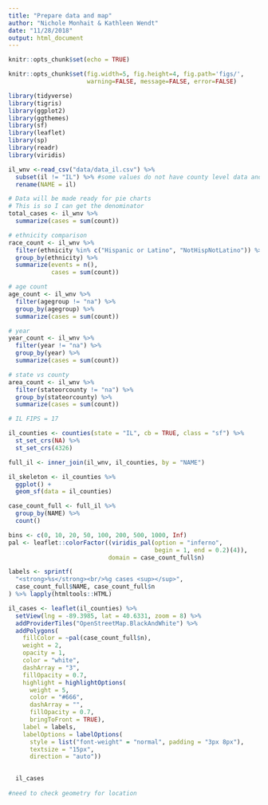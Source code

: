 ```yaml
---
title: "Prepare data and map"
author: "Nichole Monhait & Kathleen Wendt"
date: "11/28/2018"
output: html_document
---
```


```r
knitr::opts_chunk$set(echo = TRUE)
```


```r
knitr::opts_chunk$set(fig.width=5, fig.height=4, fig.path='figs/',
                      warning=FALSE, message=FALSE, error=FALSE)
```


```r

library(tidyverse)
library(tigris)
library(ggplot2)
library(ggthemes)
library(sf)
library(leaflet)
library(sp)
library(readr)
library(viridis)

```


```r

il_wnv <-read_csv("data/data_il.csv") %>% 
  subset(il != "IL") %>% #some values do not have county level data and are indicated as IL
  rename(NAME = il) 

```


```r

# Data will be made ready for pie charts
# This is so I can get the denominator
total_cases <- il_wnv %>% 
  summarize(cases = sum(count))

# ethnicity comparison
race_count <- il_wnv %>% 
  filter(ethnicity %in% c("Hispanic or Latino", "NotHispNotLatino")) %>% 
  group_by(ethnicity) %>% 
  summarize(events = n(),
            cases = sum(count))

# age count
age_count <- il_wnv %>% 
  filter(agegroup != "na") %>% 
  group_by(agegroup) %>% 
  summarize(cases = sum(count))

# year
year_count <- il_wnv %>% 
  filter(year != "na") %>% 
  group_by(year) %>% 
  summarize(cases = sum(count))

# state vs county
area_count <- il_wnv %>% 
  filter(stateorcounty != "na") %>% 
  group_by(stateorcounty) %>% 
  summarize(cases = sum(count))

```


```r

# IL FIPS = 17

il_counties <- counties(state = "IL", cb = TRUE, class = "sf") %>% 
  st_set_crs(NA) %>%
  st_set_crs(4326)

```


```r

full_il <- inner_join(il_wnv, il_counties, by = "NAME")

```


```r

il_skeleton <- il_counties %>% 
  ggplot() +
  geom_sf(data = il_counties) 

```

```r
case_count_full <- full_il %>% 
  group_by(NAME) %>% 
  count()
```


```r

bins <- c(0, 10, 20, 50, 100, 200, 500, 1000, Inf)
pal <- leaflet::colorFactor((viridis_pal(option = "inferno",
                                         begin = 1, end = 0.2)(4)), 
                            domain = case_count_full$n)

labels <- sprintf(
  "<strong>%s</strong><br/>%g cases <sup></sup>",
  case_count_full$NAME, case_count_full$n
) %>% lapply(htmltools::HTML)

il_cases <- leaflet(il_counties) %>%
  setView(lng = -89.3985, lat = 40.6331, zoom = 8) %>% 
  addProviderTiles("OpenStreetMap.BlackAndWhite") %>%  
  addPolygons(
    fillColor = ~pal(case_count_full$n),
    weight = 2,
    opacity = 1,
    color = "white",
    dashArray = "3",
    fillOpacity = 0.7,
    highlight = highlightOptions(
      weight = 5,
      color = "#666",
      dashArray = "",
      fillOpacity = 0.7,
      bringToFront = TRUE),
    label = labels,
    labelOptions = labelOptions(
      style = list("font-weight" = "normal", padding = "3px 8px"),
      textsize = "15px",
      direction = "auto")) 

  
  il_cases
  
#need to check geometry for location
```


